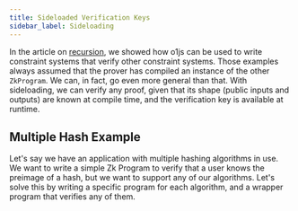```yaml
---
title: Sideloaded Verification Keys
sidebar_label: Sideloading
---
```


In the article on [recursion](/docs/advanced-concepts/recursion.mdx), we showed how o1js can be used to
write constraint systems that verify other constraint systems.  Those examples always assumed that the
prover has compiled an instance of the other `ZkProgram`.  We can, in fact, go even more general than that.
With sideloading, we can verify any proof, given that its shape (public inputs and outputs) are known at
compile time, and the verification key is available at runtime.

## Multiple Hash Example

Let's say we have an application with multiple hashing algorithms in use.  We want to write a simple Zk
Program to verify that a user knows the preimage of a hash, but we want to support any of our 
algorithms.  Let's solve this by writing a specific program for each algorithm, and a wrapper program
that verifies any of them.

```ts file=../snippets/sideloaded-vks/sideloaded-vks.ts start=start_multi_hash end=end_multi_hash
```
